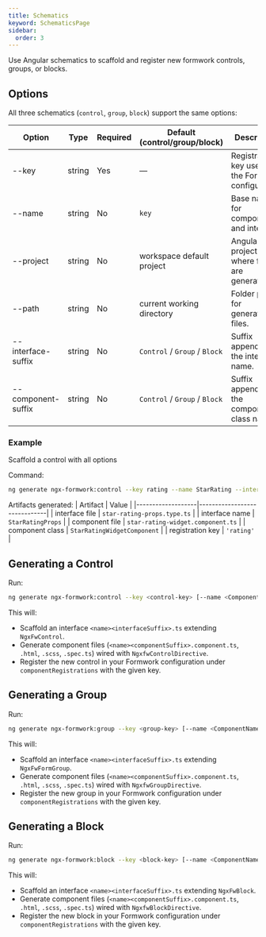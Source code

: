 ```yaml
---
title: Schematics
keyword: SchematicsPage
sidebar:
  order: 3
---
```


Use Angular schematics to scaffold and register new formwork controls, groups, or blocks.

## Options

All three schematics (`control`, `group`, `block`) support the same options:

| Option               | Type   | Required | Default (control/group/block) | Description                                                        |
|----------------------|--------|----------|-------------------------------|--------------------------------------------------------------------|
| --key                | string | Yes      | —                             | Registration key used in the Formwork configuration.               |
| --name               | string | No       | `key`                         | Base name for component and interface.                             |
| --project            | string | No       | workspace default project     | Angular project name where files are generated.                    |
| --path               | string | No       | current working directory     | Folder path for generating files.                                  |
| --interface-suffix   | string | No       | `Control` / `Group` / `Block` | Suffix appended to the interface name.                             |
| --component-suffix   | string | No       | `Control` / `Group` / `Block` | Suffix appended to the component class name.                       |

### Example

Scaffold a control with all options

   Command:
   ```bash
   ng generate ngx-formwork:control --key rating --name StarRating --interface-suffix Props --component-suffix Widget
   ```
   Artifacts generated:
   | Artifact          | Value                        |
   |-------------------|------------------------------|
   | interface file    | `star-rating-props.type.ts`         |
   | interface name    | `StarRatingProps`            |
   | component file    | `star-rating-widget.component.ts` |
   | component class   | `StarRatingWidgetComponent`  |
   | registration key  | `'rating'`                   |

## Generating a Control

Run:

```bash
ng generate ngx-formwork:control --key <control-key> [--name <ComponentName>] [--project <project>] [--path <path>] [--interface-suffix <suffix>] [--component-suffix <suffix>]
```

This will:
- Scaffold an interface `<name><interfaceSuffix>.ts` extending `NgxFwControl`.
- Generate component files (`<name><componentSuffix>.component.ts`, `.html`, `.scss`, `.spec.ts`) wired with `NgxfwControlDirective`.
- Register the new control in your Formwork configuration under `componentRegistrations` with the given key.

## Generating a Group

Run:

```bash
ng generate ngx-formwork:group --key <group-key> [--name <ComponentName>] [--project <project>] [--path <path>] [--interface-suffix <suffix>] [--component-suffix <suffix>]
```

This will:
- Scaffold an interface `<name><interfaceSuffix>.ts` extending `NgxFwFormGroup`.
- Generate component files (`<name><componentSuffix>.component.ts`, `.html`, `.scss`, `.spec.ts`) wired with `NgxfwGroupDirective`.
- Register the new group in your Formwork configuration under `componentRegistrations` with the given key.

## Generating a Block

Run:

```bash
ng generate ngx-formwork:block --key <block-key> [--name <ComponentName>] [--project <project>] [--path <path>] [--interface-suffix <suffix>] [--component-suffix <suffix>]
```

This will:
- Scaffold an interface `<name><interfaceSuffix>.ts` extending `NgxFwBlock`.
- Generate component files (`<name><componentSuffix>.component.ts`, `.html`, `.scss`, `.spec.ts`) wired with `NgxfwBlockDirective`.
- Register the new block in your Formwork configuration under `componentRegistrations` with the given key.
